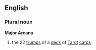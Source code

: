 ==English==
===Plural noun===
{{wikipedia}}
'''Major Arcana'''
# the 22 [[trump]]s of a [[deck]] of [[Tarot]] [[card]]s
{{seeCites}}